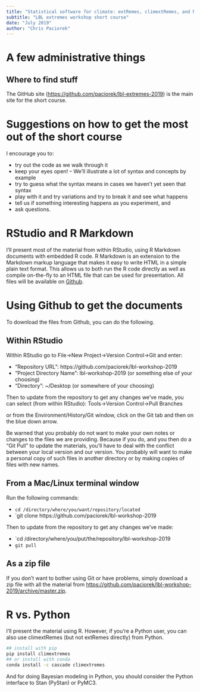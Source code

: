 ```yaml
---
title: "Statistical software for climate: extRemes, climextRemes, and NIMBLE"
subtitle: "LBL extremes workshop short course"
date: "July 2019"
author: "Chris Paciorek"
---
```


# A few administrative things

## Where to find stuff

The GitHub site ([https://github.com/paciorek/lbl-extremes-2019](https://github.com/paciorek/lbl-extremes-2019)) is the main site for the short course. 

# Suggestions on how to get the most out of the short course

I encourage you to:

- try out the code as we walk through it
-  keep your eyes open! -- We'll illustrate a lot of syntax and concepts by example
- try to guess what the syntax means in cases we haven't yet seen that syntax
- play with it and try variations and try to break it and see what happens
- tell us if something interesting happens as you experiment, and
- ask questions.

# RStudio and R Markdown

I'll present most of the material from within RStudio, using R Markdown documents with embedded R code. R Markdown is an extension to the Markdown markup language that makes it easy to write HTML in a simple plain text format.  This allows us to both run the R code directly as well as compile on-the-fly to an HTML file that can be used for presentation. All files will be available on [Github](https://github.com/berkeley-scf/r-short course-winter-2019).  

# Using Github to get the documents

To download the files from Github, you can do the following. 

## Within RStudio

Within RStudio go to File->New Project->Version Control->Git and enter:

- "Repository URL": https://github.com/paciorek/lbl-workshop-2019
- "Project Directory Name": lbl-workshop-2019 (or something else of your choosing)
- "Directory": ~/Desktop (or somewhere of your choosing)

Then to update from the repository to get any changes we've made, you can select (from within RStudio):
Tools->Version Control->Pull Branches

or from the Environment/History/Git window, click on the Git tab and then on the blue down arrow.

Be warned that you probably do not want to make your own notes or changes to the files we are providing. Because if you do, and you then do a "Git Pull" to update the materials, you'll have to deal with the conflict between your local version and our version. You probably will want to make a personal copy of such files in another directory or by making copies of files with new names.

## From a Mac/Linux terminal window

Run the following commands:

- `cd /directory/where/you/want/repository/located`
- `git clone https://github.com/paciorek/lbl-workshop-2019

Then to update from the repository to get any changes we've made:

- `cd /directory/where/you/put/the/repository/lbl-workshop-2019
- `git pull`

## As a zip file

If you don't want to bother using Git or have problems, simply download a zip file with all the material from [https://github.com/paciorek/lbl-workshop-2019/archive/master.zip](https://github.com/paciorek/lbl-workshop-2019/archive/master.zip).

# R vs. Python

I'll present the material using R. However, if you're a Python user, you can also use climextRemes (but not extRemes directly) from Python.

```bash
## install with pip
pip install climextremes
## or install with conda
conda install -c cascade climextremes
```

And for doing Bayesian modeling in Python, you should consider the Python interface to Stan (PyStan) or PyMC3.
